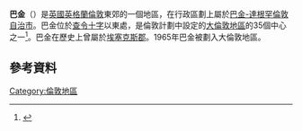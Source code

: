 {{NoteTA
|G1=Unit
|G2=UK Places
}}
{{otheruses|巴金 (消歧義)}}
{{infobox UK place
|中文名=巴金
|official_name            = Barking
|static_image_name        = Barking abbey curfew tower london.jpg
|static_image_caption     = 
|london_borough           = Barking and Dagenham
|region                   = 倫敦
|country                  = 英格蘭
|constituency_westminster = [[巴金_(英國國會選區)|巴金]]
|post_town                = BARKING
|postcode_area            = IG
|postcode_district        = IG11
|post_town1              = LONDON
|postcode_area1          = E
|postcode_district1      = E6
|dial_code                = 020
|os_grid_reference        = TQ440840
   |longitude                = 0.08
   |latitude                 = 51.54
   |charingX_distance_mi     = 8.8
   |charingX_direction       = W
}}
'''巴金'''（{{lang-en|Barking}}）是[[英國|英國]][[英格蘭|英格蘭]][[倫敦|倫敦]]東郊的一個地區，在行政區劃上屬於[[巴金-達根罕倫敦自治市|巴金-達根罕倫敦自治市]]。巴金位於[[查令十字|查令十字]]以東{{convert|8.8|mi|km|1}}處，是倫敦計劃中設定的[[大倫敦地區|大倫敦地區]]的35個中心之一<ref name=london_plan_f08>{{cite web|url=http://www.london.gov.uk/thelondonplan/docs/londonplan08.pdf |author=[[Mayor_of_London|Mayor of London]] |publisher=[[Greater_London_Authority|Greater London Authority]] |title=London Plan (Consolidated with Alterations since 2004) |date=February 2008 |deadurl=yes |archiveurl=https://web.archive.org/web/20100602000714/http://www.london.gov.uk/thelondonplan/docs/londonplan08.pdf |archivedate=2010-06-02 }}</ref>。巴金在歷史上曾屬於[[埃塞克斯郡|埃塞克斯郡]]。1965年巴金被劃入大倫敦地區。

==參考資料==
{{Reflist}}
{{Wikisource1911Enc|Barking}}
{{Commons category|Barking, London}}
{{倫敦地區}}
[[Category:倫敦地區|Category:倫敦地區]]